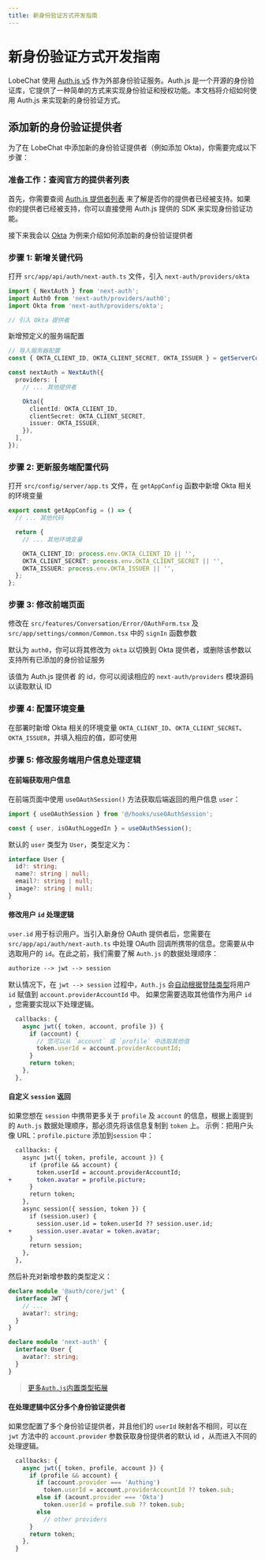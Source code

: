 ```yaml
---
title: 新身份验证方式开发指南
---
```


# 新身份验证方式开发指南

LobeChat 使用 [Auth.js v5](https://authjs.dev/) 作为外部身份验证服务。Auth.js 是一个开源的身份验证库，它提供了一种简单的方式来实现身份验证和授权功能。本文档将介绍如何使用 Auth.js 来实现新的身份验证方式。

## 添加新的身份验证提供者

为了在 LobeChat 中添加新的身份验证提供者（例如添加 Okta)，你需要完成以下步骤：

### 准备工作：查阅官方的提供者列表

首先，你需要查阅 [Auth.js 提供者列表](https://authjs.dev/reference/core/providers) 来了解是否你的提供者已经被支持。如果你的提供者已经被支持，你可以直接使用 Auth.js 提供的 SDK 来实现身份验证功能。

接下来我会以 [Okta](https://authjs.dev/reference/core/providers/okta) 为例来介绍如何添加新的身份验证提供者

### 步骤 1: 新增关键代码

打开 `src/app/api/auth/next-auth.ts` 文件，引入 `next-auth/providers/okta`

```ts
import { NextAuth } from 'next-auth';
import Auth0 from 'next-auth/providers/auth0';
import Okta from 'next-auth/providers/okta';

// 引入 Okta 提供者
```

新增预定义的服务端配置

```ts
// 导入服务器配置
const { OKTA_CLIENT_ID, OKTA_CLIENT_SECRET, OKTA_ISSUER } = getServerConfig();

const nextAuth = NextAuth({
  providers: [
    // ... 其他提供者

    Okta({
      clientId: OKTA_CLIENT_ID,
      clientSecret: OKTA_CLIENT_SECRET,
      issuer: OKTA_ISSUER,
    }),
  ],
});
```

### 步骤 2: 更新服务端配置代码

打开 `src/config/server/app.ts` 文件，在 `getAppConfig` 函数中新增 Okta 相关的环境变量

```ts
export const getAppConfig = () => {
  // ... 其他代码

  return {
    // ... 其他环境变量

    OKTA_CLIENT_ID: process.env.OKTA_CLIENT_ID || '',
    OKTA_CLIENT_SECRET: process.env.OKTA_CLIENT_SECRET || '',
    OKTA_ISSUER: process.env.OKTA_ISSUER || '',
  };
};
```

### 步骤 3: 修改前端页面

修改在 `src/features/Conversation/Error/OAuthForm.tsx` 及 `src/app/settings/common/Common.tsx` 中的 `signIn` 函数参数

默认为 `auth0`，你可以将其修改为 `okta` 以切换到 Okta 提供者，或删除该参数以支持所有已添加的身份验证服务

该值为 Auth.js 提供者 的 id，你可以阅读相应的 `next-auth/providers` 模块源码以读取默认 ID

### 步骤 4: 配置环境变量

在部署时新增 Okta 相关的环境变量 `OKTA_CLIENT_ID`、`OKTA_CLIENT_SECRET`、`OKTA_ISSUER`，并填入相应的值，即可使用

### 步骤 5: 修改服务端用户信息处理逻辑

#### 在前端获取用户信息

在前端页面中使用 `useOAuthSession()` 方法获取后端返回的用户信息 `user`：

```ts
import { useOAuthSession } from '@/hooks/useOAuthSession';

const { user, isOAuthLoggedIn } = useOAuthSession();
```

默认的 `user` 类型为 `User`，类型定义为：

```ts
interface User {
  id?: string;
  name?: string | null;
  email?: string | null;
  image?: string | null;
}
```

#### 修改用户 `id` 处理逻辑

`user.id` 用于标识用户。当引入新身份 OAuth 提供者后，您需要在 `src/app/api/auth/next-auth.ts` 中处理 OAuth 回调所携带的信息。您需要从中选取用户的 `id`。在此之前，我们需要了解 `Auth.js` 的数据处理顺序：

```txt
authorize --> jwt --> session
```

默认情况下，在 `jwt --> session` 过程中，`Auth.js` 会[自动根据登陆类型](https://authjs.dev/reference/core/types#provideraccountid)将用户 `id` 赋值到 `account.providerAccountId` 中。 如果您需要选取其他值作为用户 `id` ，您需要实现以下处理逻辑。

```ts
  callbacks: {
    async jwt({ token, account, profile }) {
      if (account) {
        // 您可以从 `account` 或 `profile` 中选取其他值
        token.userId = account.providerAccountId;
      }
      return token;
    },
  },
```

#### 自定义 `session` 返回

如果您想在 `session` 中携带更多关于 `profile` 及 `account` 的信息，根据上面提到的 `Auth.js` 数据处理顺序，那必须先将该信息复制到 `token` 上。
示例：把用户头像 URL：`profile.picture` 添加到`session` 中：

```diff
  callbacks: {
    async jwt({ token, profile, account }) {
      if (profile && account) {
        token.userId = account.providerAccountId;
+       token.avatar = profile.picture;
      }
      return token;
    },
    async session({ session, token }) {
      if (session.user) {
        session.user.id = token.userId ?? session.user.id;
+       session.user.avatar = token.avatar;
      }
      return session;
    },
  },
```

然后补充对新增参数的类型定义：

```ts
declare module '@auth/core/jwt' {
  interface JWT {
    // ...
    avatar?: string;
  }
}

declare module 'next-auth' {
  interface User {
    avatar?: string;
  }
}
```

> [更多`Auth.js`内置类型拓展](https://authjs.dev/getting-started/typescript#module-augmentation)

#### 在处理逻辑中区分多个身份验证提供者

如果您配置了多个身份验证提供者，并且他们的 `userId` 映射各不相同，可以在 `jwt` 方法中的 `account.provider` 参数获取身份提供者的默认 id ，从而进入不同的处理逻辑。

```ts
  callbacks: {
    async jwt({ token, profile, account }) {
      if (profile && account) {
        if (account.provider === 'Authing')
          token.userId = account.providerAccountId ?? token.sub;
        else if (acount.provider === 'Okta')
          token.userId = profile.sub ?? token.sub;
        else
          // other providers
      }
      return token;
    },
  }
```
